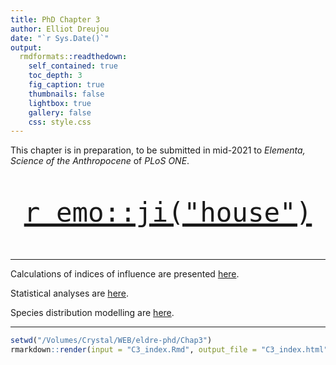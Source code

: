 ```yaml
---
title: PhD Chapter 3
author: Elliot Dreujou
date: "`r Sys.Date()`"
output:
  rmdformats::readthedown:
    self_contained: true
    toc_depth: 3
    fig_caption: true
    thumbnails: false
    lightbox: true
    gallery: false
    css: style.css
---
```


This chapter is in preparation, to be submitted in mid-2021 to *Elementa, Science of the Anthropocene* of *PLoS ONE*.

<center> <p style="font-size:50px">
[`r emo::ji("house")`](https://eldre.github.io/eldre-phd/)
</p> </center>

-----


Calculations of indices of influence are presented [here](https://eldre.github.io/eldre-phd/Chap3/C3_analyses_A.html).

Statistical analyses are [here](https://eldre.github.io/eldre-phd/Chap3/C3_analyses_B.html).

Species distribution modelling are [here](https://eldre.github.io/eldre-phd/Chap3/C3_analyses_C.html).

-----


```r
setwd("/Volumes/Crystal/WEB/eldre-phd/Chap3")
rmarkdown::render(input = "C3_index.Rmd", output_file = "C3_index.html")
```

